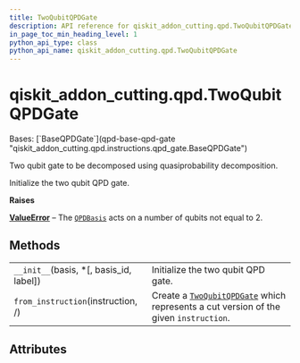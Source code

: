```yaml
---
title: TwoQubitQPDGate
description: API reference for qiskit_addon_cutting.qpd.TwoQubitQPDGate
in_page_toc_min_heading_level: 1
python_api_type: class
python_api_name: qiskit_addon_cutting.qpd.TwoQubitQPDGate
---
```


<span id="qiskit-addon-cutting-qpd-twoqubitqpdgate" />

# qiskit\_addon\_cutting.qpd.TwoQubitQPDGate

<Class id="qiskit_addon_cutting.qpd.TwoQubitQPDGate" isDedicatedPage={true} github="https://github.com/Qiskit/qiskit-addon-cutting/tree/stable/0.9/qiskit_addon_cutting/qpd/instructions/qpd_gate.py" signature="TwoQubitQPDGate(basis, *, basis_id=None, label=None)" modifiers="class">
  Bases: [`BaseQPDGate`](qpd-base-qpd-gate "qiskit_addon_cutting.qpd.instructions.qpd_gate.BaseQPDGate")

  Two qubit gate to be decomposed using quasiprobability decomposition.

  Initialize the two qubit QPD gate.

  **Raises**

  [**ValueError**](https://docs.python.org/3/library/exceptions.html#ValueError "(in Python v3.12)") – The [`QPDBasis`](qpd-qpd-basis "qiskit_addon_cutting.qpd.QPDBasis") acts on a number of qubits not equal to 2.

  ## Methods

  |                                            |                                                                                                                                                                               |
  | ------------------------------------------ | ----------------------------------------------------------------------------------------------------------------------------------------------------------------------------- |
  | `__init__`(basis, \*\[, basis\_id, label]) | Initialize the two qubit QPD gate.                                                                                                                                            |
  | `from_instruction`(instruction, /)         | Create a [`TwoQubitQPDGate`](#qiskit_addon_cutting.qpd.TwoQubitQPDGate "qiskit_addon_cutting.qpd.TwoQubitQPDGate") which represents a cut version of the given `instruction`. |

  ## Attributes

  |   |
  | - |
</Class>

